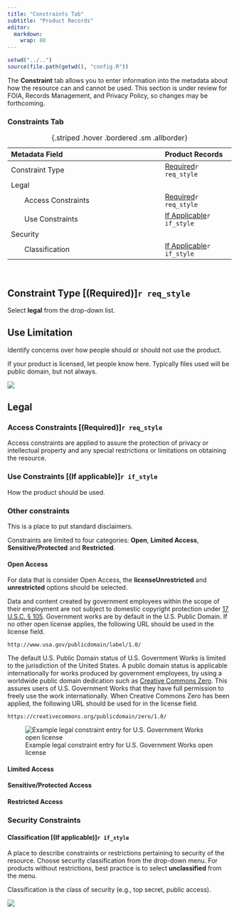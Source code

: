```yaml
---
title: "Constraints Tab"
subtitle: "Product Records"
editor: 
  markdown: 
    wrap: 80
---
```


```r
setwd("../..")
source(file.path(getwd(), "config.R"))
```

The **Constraint** tab allows you to enter information into the metadata about
how the resource can and cannot be used. This section is under review for FOIA, 
Records Management, and Privacy Policy, so changes may be forthcoming. 

### Constraints Tab   
| Metadata Field                | Product Records   |
|:------------------------------|:-------------|
| Constraint Type             | [Required](#constraint-type-required)`r req_style`    |
| Legal                       |                                                                                   |
|        Access Constraints   | [Required](#access-constraints-required)`r req_style`    |
|        Use Constraints      | [If Applicable](#use-constraints-if-applicable)`r if_style`    |
| Security                    |                                                                                   |
|        Classification       | [If Applicable](#classification-if-applicable)`r if_style` |
: {.striped .hover .bordered .sm .allborder}   

<br/>

## Constraint Type [(Required)]`r req_style`

Select **legal** from the drop-down list. 

## Use Limitation 

Identify concerns over how people should or should not use the product.

::: {.callout-note icon=false}
If your product is licensed, let people know here.
Typically files used will be public domain, but not always. 
:::

![](../../assets/use_limitation.png)

## Legal

### Access Constraints [(Required)]`r req_style`
Access constraints are applied to assure the protection of privacy or 
intellectual property and any special restrictions or limitations on obtaining 
the resource.

### Use Constraints [(If applicable)]`r if_style`
How the product should be used.

### Other constraints 
This is a place to put standard disclaimers.

Constraints are limited to four categories:  **Open**, **Limited Access**, 
**Sensitive/Protected** and **Restricted**.

<!-- Originally: Open, Limited Access, Sensitive/Protected, and Restricted. --->

#### Open Access
For data that is consider Open Access, the **licenseUnrestricted** and 
**unrestricted** options should be selected. 

Data and content created by government employees within the scope of their
employment are not subject to domestic copyright protection under [17 U.S.C. §
105](http://www.copyright.gov/title17/92chap1.html#105). Government works are by
default in the U.S. Public Domain. If no other open license applies, the
following URL should be used in the license field.

``` text
http://www.usa.gov/publicdomain/label/1.0/
```

The default U.S. Public Domain status of U.S. Government Works is limited to the
jurisdiction of the United States. A public domain status is applicable
internationally for works produced by government employees, by using a worldwide
public domain dedication such as [Creative Commons
Zero](https://creativecommons.org/publicdomain/zero/1.0/). This assures users of
U.S. Government Works that they have full permission to freely use the work
internationally. When Creative Commons Zero has been applied, the following URL
should be used for in the license field.

``` text
https://creativecommons.org/publicdomain/zero/1.0/
```

![Example legal constraint entry for U.S. Government Works open license](../../assets/example_legal_contraint_entry.png)

#### Limited Access

#### Sensitive/Protected Access

#### Restricted Access

### Security Constraints 

#### Classification [(If applicable)]`r if_style`

A place to describe constraints or restrictions pertaining to security
of the resource. Choose security classification from the drop-down menu. 
For products without restrictions, best practice is to select **unclassified** 
from the menu.

::: {.callout-note}
Classification is the class of security (e.g., top secret, public access). 
:::

![](../../assets/example_security.png)
